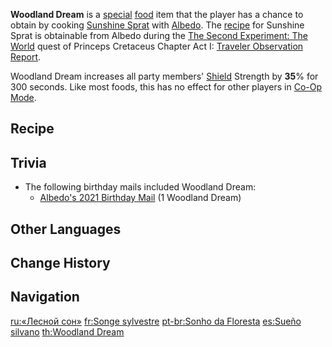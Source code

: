 {{Food Infobox
|id              = 108214
|description     = The fruits and vegetables are laid out like grass, and they stand tall like trees. In this miniature world-in-a-plate, you circle the mottled city wall, follow brown alleys, and enter the light orange castle. A sweet, tender taste then bursts forth like a blooming flower. You open your eyes. There is a smile in the white-haired prince's eyes.
|type            = DEF-Boosting Dishes
|effectType      = DEF Up
|effect          = Increases all party members' Shield Strength by '''35'''% for 300s.
|eff_att1        = Shield Strength
|rarity          = 3
|character       = Albedo
|base            = Sunshine Sprat
}}
'''Woodland Dream''' is a [[:Category:Special Dishes|special]] [[food]] item that the player has a chance to obtain by cooking [[Sunshine Sprat]] with [[Albedo]]. The [[recipe]] for Sunshine Sprat is obtainable from Albedo during the [[The Second Experiment: The World]] quest of Princeps Cretaceus Chapter Act I: [[Traveler Observation Report]].

Woodland Dream increases all party members' [[Shield]] Strength by '''35'''% for 300 seconds. Like most foods, this has no effect for other players in [[Co-Op Mode]].

==Recipe==
{{Recipe
|type = Cooking
|character = Albedo
|Butter = 3
|Fish = 3
|Salt = 1
|Small Lamp Grass = 1
|sort = Butter,Fish,Salt,Small Lamp Grass
}}

==Trivia==
* The following birthday mails included Woodland Dream:
** [[Birthday/Albedo#To...|Albedo's 2021 Birthday Mail]] (1 Woodland Dream)

==Other Languages==
{{Other Languages
|en      = Woodland Dream
|zhs     = 「林之梦」
|zhs_rm  = "Lín zhī Mèng"
|zht     = 「林之夢」
|zht_rm  = "Lín zhī Mèng"
|zh_tl   = Forest's Dream
|ja      = 「林の夢」
|ja_rm   = "Hayashi No Yume"
|ja_tl   = "Forest's Dream"
|ko      = 「숲의 꿈」
|ko_rm   = "Sup-ui Kkum"
|ko_tl   = "Forest's Dream"
|es      = Sueño silvano
|es_tl   = 
|fr      = Songe sylvestre
|fr_tl   = Sylvan Dream
|ru      = «Лесной сон»
|ru_tl   = 
|th      = Woodland Dream
|vi      = Giấc Mơ Của Rừng
|vi_tl   = Forest's Dream
|de      = Waldtraum
|de_tl   = Forest Dream
|id      = Woodland Dream
|pt      = Sonho da Floresta
|pt_tl   = 
}}

==Change History==
{{Change History|1.2}}

==Navigation==
{{Food Navbox|type=Special Dishes}}

[[ru:«Лесной сон»]]
[[fr:Songe sylvestre]]
[[pt-br:Sonho da Floresta]]
[[es:Sueño silvano]]
[[th:Woodland Dream]]